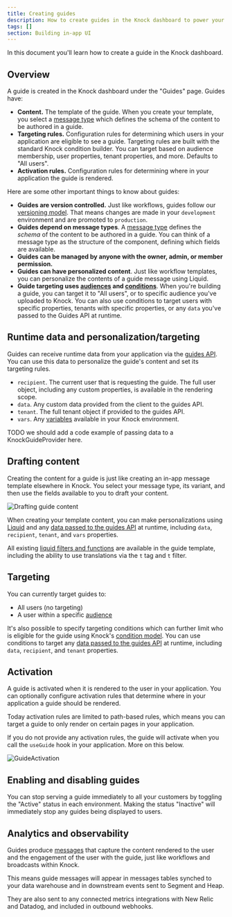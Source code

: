 ```yaml
---
title: Creating guides
description: How to create guides in the Knock dashboard to power your in-product messaging.
tags: []
section: Building in-app UI
---
```


In this document you'll learn how to create a guide in the Knock dashboard.

## Overview

A guide is created in the Knock dashboard under the "Guides" page. Guides have:

- **Content.** The template of the guide. When you create your template, you select a [message type](/in-app-ui/message-types) which defines the schema of the content to be authored in a guide.
- **Targeting rules.** Configuration rules for determining which users in your application are eligible to see a guide. Targeting rules are built with the standard Knock condition builder. You can target based on audience membership, user properties, tenant properties, and more. Defaults to "All users".
- **Activation rules.** Configuration rules for determining where in your application the guide is rendered.

Here are some other important things to know about guides:

- **Guides are version controlled.** Just like workflows, guides follow our [versioning model](/concepts/commits). That means changes are made in your `development` environment and are promoted to `production`.
- **Guides depend on message types**. A [message type](/in-app-ui/message-types) defines the _schema_ of the content to be authored in a guide. You can think of a message type as the structure of the component, defining which fields are available.
- **Guides can be managed by anyone with the owner, admin, or member permission.**
- **Guides can have personalized content**. Just like workflow templates, you can personalize the contents of a guide message using Liquid.
- **Guide targeting uses [audiences](/concepts/audiences) and [conditions](/concepts/conditions)**. When you're building a guide, you can target it to "All users", or to specific audience you've uploaded to Knock. You can also use conditions to target users with specific properties, tenants with specific properties, or any `data` you've passed to the Guides API at runtime.

## Runtime data and personalization/targeting

Guides can receive runtime data from your application via the [guides API](/api-reference/users/guides/). You can use this data to personalize the guide's content and set its targeting rules.

- `recipient`. The current user that is requesting the guide. The full user object, including any custom properties, is available in the rendering scope.
- `data`. Any custom data provided from the client to the guides API.
- `tenant`. The full tenant object if provided to the guides API.
- `vars`. Any [variables](/concepts/variables) available in your Knock environment.

TODO we should add a code example of passing data to a KnockGuideProvider here.

## Drafting content

Creating the content for a guide is just like creating an in-app message template elsewhere in Knock. You select your message type, its variant, and then use the fields available to you to draft your content.

<Image
  src="/images/concepts/guides/DraftingGuideContent.png"
  alt="Drafting guide content"
  width={1356}
  height={1452}
  className="rounded-md mx-auto border border-gray-200"
/>

When creating your template content, you can make personalizations using [Liquid](/designing-workflows/template-editor/overview) and any [data passed to the guides API](/guides#overview) at runtime, including `data`, `recipient`, `tenant`, and `vars` properties.

All existing [liquid filters and functions](/designing-workflows/template-editor/reference-liquid-helpers) are available in the guide template, including the ability to use translations via the `t` tag and `t` filter.

## Targeting

You can currently target guides to:

- All users (no targeting)
- A user within a specific [audience](/concepts/audiences)

It's also possible to specify targeting conditions which can further limit who is eligible for the guide using Knock's [condition model](/concepts/conditions). You can use conditions to target any [data passed to the guides API](/guides#overview) at runtime, including `data`, `recipient`, and `tenant` properties.

## Activation

A guide is activated when it is rendered to the user in your application. You can optionally configure activation rules that determine where in your application a guide should be rendered.

Today activation rules are limited to path-based rules, which means you can target a guide to only render on certain pages in your application.

If you do not provide any activation rules, the guide will activate when you call the `useGuide` hook in your application. More on this below.

<Image
  src="/images/concepts/guides/GuideActivation.png"
  alt="GuideActivation"
  width={1356}
  height={1452}
  className="rounded-md mx-auto border border-gray-200"
/>

## Enabling and disabling guides

You can stop serving a guide immediately to all your customers by toggling the "Active" status in each environment. Making the status "Inactive" will immediately stop any guides being displayed to users.

## Analytics and observability

Guides produce [messages](/concepts/messages) that capture the content rendered to the user and the engagement of the user with the guide, just like workflows and broadcasts within Knock.

This means guide messages will appear in messages tables synched to your data warehouse and in downstream events sent to Segment and Heap.

They are also sent to any connected metrics integrations with New Relic and Datadog, and included in outbound webhooks.
